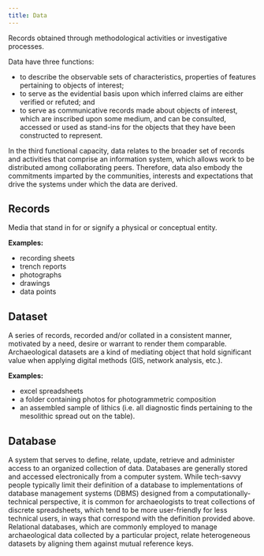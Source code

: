 ```yaml
---
title: Data
---
```


Records obtained through methodological activities or investigative processes.

Data have three functions:

- to describe the observable sets of characteristics, properties of features pertaining to objects of interest;
- to serve as the evidential basis upon which inferred claims are either verified or refuted; and
- to serve as communicative records made about objects of interest, which are inscribed upon some medium, and can be consulted, accessed or used as stand-ins for the objects that they have been constructed to represent.

In the third functional capacity, data relates to the broader set of records and activities that comprise an information system, which allows work to be distributed among collaborating peers.
Therefore, data also embody the commitments imparted by the communities, interests and expectations that drive the systems under which the data are derived.

## Records
Media that stand in for or signify a physical or conceptual entity.

**Examples:**

- recording sheets
- trench reports
- photographs
- drawings
- data points

## Dataset
A series of records, recorded and/or collated in a consistent manner, motivated by a need, desire or warrant to render them comparable. Archaeological datasets are a kind of mediating object that hold significant value when applying digital methods (GIS, network analysis, etc.).

**Examples:**

- excel spreadsheets
- a folder containing photos for photogrammetric composition
- an assembled sample of lithics (i.e. all diagnostic finds pertaining to the mesolithic spread out on the table).

## Database
A system that serves to define, relate, update, retrieve and administer access to an organized collection of data.
Databases are generally stored and accessed electronically from a computer system.
While tech-savvy people typically limit their definition of a database to implementations of database management systems (DBMS) designed from a computationally-technical perspective, it is common for archaeologists to treat collections of discrete spreadsheets, which tend to be more user-friendly for less technical users, in ways that correspond with the definition provided above.
Relational databases, which are commonly employed to manage archaeological data collected by a particular project, relate heterogeneous datasets by aligning them against mutual reference keys.

